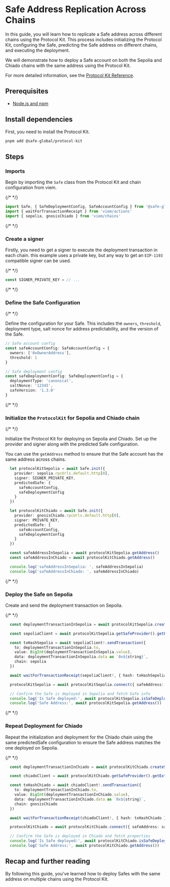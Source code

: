 
# Safe Address Replication Across Chains

In this guide, you will learn how to replicate a Safe address across different chains using the Protocol Kit. This process includes initializing the Protocol Kit, configuring the Safe, predicting the Safe address on different chains, and executing the deployment.

We will demonstrate how to deploy a Safe account on both the Sepolia and Chiado chains with the same address using the Protocol Kit.

For more detailed information, see the [Protocol Kit Reference](../../../protocol-kit/reference/safe.mdx).

## Prerequisites

- [Node.js and npm](https://docs.npmjs.com/downloading-and-installing-node-js-and-npm)

## Install dependencies

First, you need to install the Protocol Kit.

```bash
pnpm add @safe-global/protocol-kit
```

## Steps

<Steps>

### Imports

Begin by importing the `Safe` class from the Protocol Kit and chain configuration from viem.

{/* <!-- vale off --> */}

```typescript
import Safe, { SafeDeploymentConfig, SafeAccountConfig } from '@safe-global/protocol-kit'
import { waitForTransactionReceipt } from 'viem/actions'
import { sepolia, gnosisChiado } from 'viem/chains'
```

{/* <!-- vale on --> */}

### Create a signer

Firstly, you need to get a signer to execute the deployment transaction in each chain. this example uses a private key, but any way to get an `EIP-1193` compatible signer can be used.

{/* <!-- vale off --> */}

```typescript
const SIGNER_PRIVATE_KEY = // ...
```

{/* <!-- vale on --> */}

### Define the Safe Configuration

{/* <!-- vale off --> */}

Define the configuration for your Safe. This includes the `owners`, `threshold`, deployment type, salt nonce for address predictability, and the version of the Safe.

```typescript
// Safe account config
const safeAccountConfig: SafeAccountConfig = {
  owners: ['0xOwnerAddress'],
  threshold: 1
}

// Safe deployment config
const safeDeploymentConfig: SafeDeploymentConfig = {
  deploymentType: 'canonical',
  saltNonce: '12345',
  safeVersion: '1.3.0'
}
```

{/* <!-- vale on --> */}

### Initialize the `ProtocolKit` for Sepolia and Chiado chain

{/* <!-- vale off --> */}


Initialize the Protocol Kit for deploying on Sepolia and Chiado. Set up the provider and signer along with the predicted Safe configuration.

You can use the `getAddress` method to ensure that the Safe account has the same address across chains.

```typescript
  let protocolKitSepolia = await Safe.init({
    provider: sepolia.rpcUrls.default.http[0],
    signer: SIGNER_PRIVATE_KEY,
    predictedSafe: {
      safeAccountConfig,
      safeDeploymentConfig
    }
  })

  let protocolKitChiado = await Safe.init({
    provider: gnosisChiado.rpcUrls.default.http[0],
    signer: PRIVATE_KEY,
    predictedSafe: {
      safeAccountConfig,
      safeDeploymentConfig
    }
  })

  const safeAddressInSepolia = await protocolKitSepolia.getAddress()
  const safeAddressInChiado = await protocolKitChiado.getAddress()

  console.log('safeAddressInSepolia: ', safeAddressInSepolia)
  console.log('safeAddressInChiado: ', safeAddressInChiado)
```

{/* <!-- vale on --> */}

### Deploy the Safe on Sepolia

Create and send the deployment transaction on Sepolia.

{/* <!-- vale off --> */}

```typescript
  const deploymentTransactionInSepolia = await protocolKitSepolia.createSafeDeploymentTransaction()

  const sepoliaClient = await protocolKitSepolia.getSafeProvider().getExternalSigner()

  const txHashSepolia = await sepoliaClient!.sendTransaction({
    to: deploymentTransactionInSepolia.to,
    value: BigInt(deploymentTransactionInSepolia.value),
    data: deploymentTransactionInSepolia.data as `0x${string}`,
    chain: sepolia
  })

  await waitForTransactionReceipt(sepoliaClient!, { hash: txHashSepolia })

  protocolKitSepolia = await protocolKitSepolia.connect({ safeAddress: safeAddressInSepolia })

  // Confirm the Safe is deployed in Sepolia and fetch Safe info
  console.log('Is Safe deployed:', await protocolKitSepolia.isSafeDeployed())
  console.log('Safe Address:', await protocolKitSepolia.getAddress())
```

{/* <!-- vale on --> */}

### Repeat Deployment for Chiado

Repeat the initialization and deployment for the Chiado chain using the same predictedSafe configuration to ensure the Safe address matches the one deployed on Sepolia.

{/* <!-- vale off --> */}

```typescript
  const deploymentTransactionInChiado = await protocolKitChiado.createSafeDeploymentTransaction()

  const chiadoClient = await protocolKitChiado.getSafeProvider().getExternalSigner()

  const txHashChiado = await chiadoClient!.sendTransaction({
    to: deploymentTransactionInChiado.to,
    value: BigInt(deploymentTransactionInChiado.value),
    data: deploymentTransactionInChiado.data as `0x${string}`,
    chain: gnosisChiado
  })

  await waitForTransactionReceipt(chiadoClient!, { hash: txHashChiado })

  protocolKitChiado = await protocolKitChiado.connect({ safeAddress: safeAddressInChiado })

  // Confirm the Safe is deployed in Chiado and fetch properties
  console.log('Is Safe deployed:', await protocolKitChiado.isSafeDeployed())
  console.log('Safe Address:', await protocolKitChiado.getAddress())
```

</Steps>

## Recap and further reading

By following this guide, you've learned how to deploy Safes with the same address on multiple chains using the Protocol Kit.
